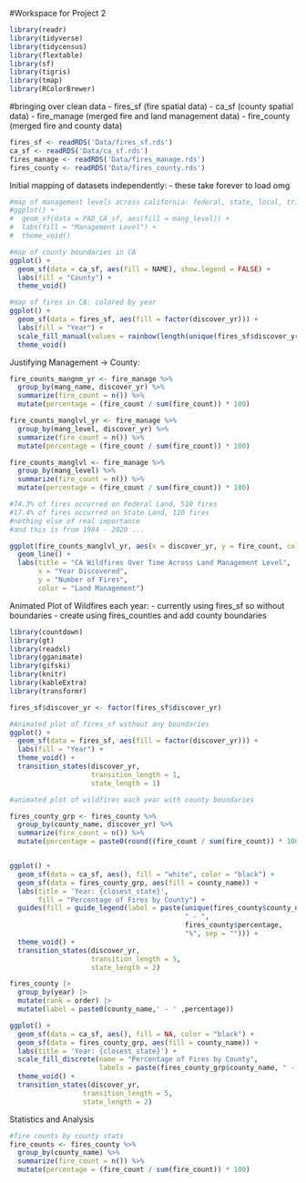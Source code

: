 

#Workspace for Project 2

```r
library(readr)
library(tidyverse)
library(tidycensus)
library(flextable)
library(sf)
library(tigris)
library(tmap)
library(RColorBrewer)
```

#bringing over clean data 
- fires_sf (fire spatial data)
- ca_sf (county spatial data)
- fire_manage (merged fire and land management data)
- fire_county (merged fire and county data)
```r
fires_sf <- readRDS('Data/fires_sf.rds')
ca_sf <- readRDS('Data/ca_sf.rds')
fires_manage <- readRDS('Data/fires_manage.rds')
fires_county <- readRDS('Data/fires_county.rds')
```


Initial mapping of datasets independently:
- these take forever to load omg
```r
#map of management levels across california: federal, state, local, tribal etc
#ggplot() +
#  geom_sf(data = PAD_CA_sf, aes(fill = mang_level)) +
#  labs(fill = "Management Level") +
#  theme_void()

#map of county boundaries in CA
ggplot() +
  geom_sf(data = ca_sf, aes(fill = NAME), show.legend = FALSE) +
  labs(fill = "County") +
  theme_void() 

#map of fires in CA: colored by year
ggplot() +
  geom_sf(data = fires_sf, aes(fill = factor(discover_yr))) +
  labs(fill = "Year") +
  scale_fill_manual(values = rainbow(length(unique(fires_sf$discover_yr)))) +
  theme_void()
```

Justifying Management -> County:
<!--
Considering percentage of total acres managed by each level
```r
total_acres <- sum(PAD_CA$GIS_Acres, na.rm = TRUE)

area_summary <- PAD_CA %>%
  group_by(mang_level) %>%
  summarise(total_area = sum(GIS_Acres),
            percentage = (sum(GIS_Acres) / total_acres) * 100) %>%
  arrange(desc(total_area))  # Optional: Arrange by total_area in descending order

print(area_summary)

#piechart visualization  
ggplot(area_summary, aes(x = "", y = percentage, fill = mang_level, label = paste0(round(percentage), "%"))) +
  geom_bar(stat = "identity", width = 1) +
  geom_text(position = position_stack(vjust = 0.5), aes(x = 1.55), color = "black", size = 3) +
  coord_polar("y", start = 0) +
  labs(title = "Percentage of Total Acres by Management Level",
       fill = "") +
  theme_void() +
  theme(legend.position = "bottom") +
  scale_fill_brewer(palette = "Set2")
```
Results:
mang_level                    total_area percentage
  <chr>                              <dbl>      <dbl>
1 Federal                         84464295     91.4  
2 State                            3304552      3.58 
3 Local Government                 2128048      2.30 
4 Non-Governmental Organization    1816762      1.97 
5 American Indian Lands             673302      0.729
-->

```r
fire_counts_mangnm_yr <- fire_manage %>%
  group_by(mang_name, discover_yr) %>%
  summarize(fire_count = n()) %>%
  mutate(percentage = (fire_count / sum(fire_count)) * 100)

fire_counts_manglvl_yr <- fire_manage %>%
  group_by(mang_level, discover_yr) %>%
  summarize(fire_count = n()) %>%
  mutate(percentage = (fire_count / sum(fire_count)) * 100)

fire_counts_manglvl <- fire_manage %>%
  group_by(mang_level) %>%
  summarize(fire_count = n()) %>%
  mutate(percentage = (fire_count / sum(fire_count)) * 100)

#74.3% of fires occurred on Federal Land, 510 fires
#17.4% of fires occurred on State Land, 120 fires
#nothing else of real importance
#and this is from 1984 - 2020 ... 

ggplot(fire_counts_manglvl_yr, aes(x = discover_yr, y = fire_count, color = mang_level)) +
  geom_line() +
  labs(title = "CA Wildfires Over Time Across Land Management Level",
       x = "Year Discovered",
       y = "Number of Fires",
       color = "Land Management")
```

Animated Plot of Wildfires each year:
- currently using fires_sf so without boundaries
- create using fires_counties and add county boundaries
```r
library(countdown)
library(gt)
library(readxl)
library(gganimate)
library(gifski)
library(knitr)
library(kableExtra)
library(transformr)

fires_sf$discover_yr <- factor(fires_sf$discover_yr)

#Animated plot of fires_sf without any boundaries
ggplot() +
  geom_sf(data = fires_sf, aes(fill = factor(discover_yr))) +
  labs(fill = "Year") +
  theme_void() + 
  transition_states(discover_yr, 
                    transition_length = 1, 
                    state_length = 1)

```

```r
#animated plot of wildfires each year with county boundaries

fires_county_grp <- fires_county %>% 
  group_by(county_name, discover_yr) %>% 
  summarize(fire_count = n()) %>% 
  mutate(percentage = paste0(round((fire_count / sum(fire_count)) * 100), "%"))


ggplot() +
  geom_sf(data = ca_sf, aes(), fill = "white", color = "black") +
  geom_sf(data = fires_county_grp, aes(fill = county_name)) +
  labs(title = 'Year: {closest_state}', 
       fill = "Percentage of Fires by County") +
  guides(fill = guide_legend(label = paste(unique(fires_county$county_name),
                                           " - ", 
                                           fires_county$percentage, 
                                           "%", sep = ""))) +
  theme_void() +
  transition_states(discover_yr, 
                    transition_length = 5, 
                    state_length = 2)


```

```r
fires_county |>
  group_by(year) |>
  mutate(rank = order) |>
  mutate(label = paste0(county_name,' - ' ,percentage))

ggplot() +
  geom_sf(data = ca_sf, aes(), fill = NA, color = "black") +
  geom_sf(data = fires_county_grp, aes(fill = county_name)) +
  labs(title = 'Year: {closest_state}') +
  scale_fill_discrete(name = "Percentage of Fires by County", 
                      labels = paste(fires_county_grp$county_name, " - ", fires_county_grp$percentage, "%", sep = "")) +
  theme_void() +
  transition_states(discover_yr, 
                  transition_length = 5, 
                  state_length = 2)
```

Statistics and Analysis
```r
#fire counts by county stats
fire_counts <- fires_county %>%
  group_by(county_name) %>%
  summarize(fire_count = n()) %>%
  mutate(percentage = (fire_count / sum(fire_count)) * 100)
```


